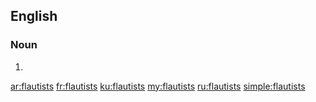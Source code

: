 ==English==

===Noun===
{{head|en|noun plural form}}

# {{plural of|flautist|lang=en}}

[[ar:flautists]]
[[fr:flautists]]
[[ku:flautists]]
[[my:flautists]]
[[ru:flautists]]
[[simple:flautists]]